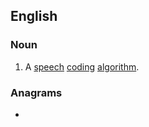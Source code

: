 ==English==

===Noun===
{{en-noun|-}}

# {{lb|en|telecommunications|dated}} {{acronym of|[[residual]] [[excited]] [[linear]] [[prediction]]|lang=en}} A [[speech]] [[coding]] [[algorithm]].

===Anagrams===
* {{anagrams|en|LPer|Perl|REPL|lerp|repl.}}